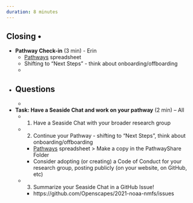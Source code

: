 ```yaml
---
duration: 8 minutes
---
```


## Closing • 

- **Pathway Check-in** (3 min) - Erin  
  - [Pathways](https://drive.google.com/open?id=1X_-qPdWDCpw2F3nZr6vZnq87guyUIGLvekm0XV2H-A8) spreadsheet 
  - Shifting to "Next Steps" - think about onboarding/offboarding
  - 
- **Questions**
  -  
  -  

- **Task: Have a Seaside Chat and work on your pathway** (2 min) – All 
  - 1) Have a Seaside Chat with your broader research group 
  - 2) Continue your Pathway - shifting to "Next Steps", think about onboarding/offboarding
      - [Pathways](https://drive.google.com/open?id=1X_-qPdWDCpw2F3nZr6vZnq87guyUIGLvekm0XV2H-A8) spreadsheet > Make a copy in the PathwayShare Folder 
      - Consider adopting (or creating) a Code of Conduct for your research group, posting publicly (on your website, on GitHub, etc) 
  - 3) Summarize your Seaside Chat in a GitHub Issue!
      - https://github.com/Openscapes/2021-noaa-nmfs/issues 
      